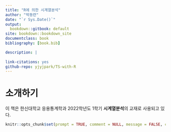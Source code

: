 ```yaml
--- 
title: "R에 의한 시계열분석"
author: "박동련"
date: "`r Sys.Date()`"
output:
  bookdown::gitbook: default
site: bookdown::bookdown_site
documentclass: book
bibliography: [book.bib]

description: |
  
link-citations: yes
github-repo: yjyjpark/TS-with-R
---
```


# 소개하기{-}
이 책은 한신대학교 응용통계학과 2022학년도 1학기 **시계열분석**의 교재로 사용되고 있다. 

```r
knitr::opts_chunk$set(prompt = TRUE, comment = NULL, message = FALSE, collapse = TRUE, fig.width=6, fig.height=4)
```



